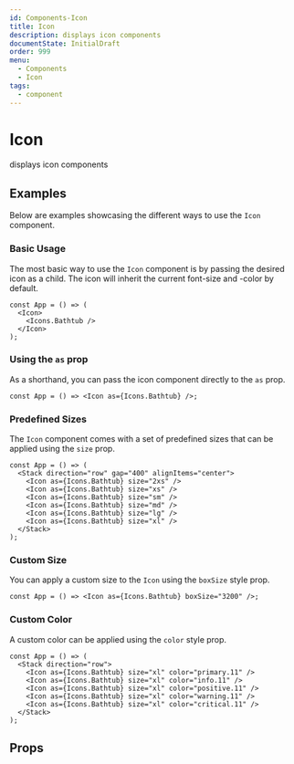 ```yaml
---
id: Components-Icon
title: Icon
description: displays icon components
documentState: InitialDraft
order: 999
menu:
  - Components
  - Icon
tags:
  - component
---
```


# Icon

displays icon components

## Examples

Below are examples showcasing the different ways to use the `Icon` component.

### Basic Usage

The most basic way to use the `Icon` component is by passing the desired icon as a child. The icon will inherit the current font-size and -color by default.

```jsx-live
const App = () => (
  <Icon>
    <Icons.Bathtub />
  </Icon>
);
```

### Using the `as` prop

As a shorthand, you can pass the icon component directly to the `as` prop.

```jsx-live
const App = () => <Icon as={Icons.Bathtub} />;
```

### Predefined Sizes

The `Icon` component comes with a set of predefined sizes that can be applied using the `size` prop.

```jsx-live
const App = () => (
  <Stack direction="row" gap="400" alignItems="center">
    <Icon as={Icons.Bathtub} size="2xs" />
    <Icon as={Icons.Bathtub} size="xs" />
    <Icon as={Icons.Bathtub} size="sm" />
    <Icon as={Icons.Bathtub} size="md" />
    <Icon as={Icons.Bathtub} size="lg" />
    <Icon as={Icons.Bathtub} size="xl" />
  </Stack>
);
```

### Custom Size

You can apply a custom size to the `Icon` using the `boxSize` style prop.

```jsx-live
const App = () => <Icon as={Icons.Bathtub} boxSize="3200" />;
```

### Custom Color

A custom color can be applied using the `color` style prop.

```jsx-live
const App = () => (
  <Stack direction="row">
    <Icon as={Icons.Bathtub} size="xl" color="primary.11" />
    <Icon as={Icons.Bathtub} size="xl" color="info.11" />
    <Icon as={Icons.Bathtub} size="xl" color="positive.11" />
    <Icon as={Icons.Bathtub} size="xl" color="warning.11" />
    <Icon as={Icons.Bathtub} size="xl" color="critical.11" />
  </Stack>
);
```

## Props

<PropTable id="Icon" />
